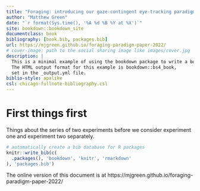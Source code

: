 ```yaml
--- 
title: "Foraging: introducing our gaze-contingent eye-tracking paradigm for studying foraging"
author: "Matthew Green"
date: "`r format(Sys.time(), '%A %d %B %Y at %X')`"
site: bookdown::bookdown_site
documentclass: book
bibliography: [book.bib, packages.bib]
url: https://mjgreen.github.io/foraging-paradigm-paper-2022/
# cover-image: path to the social sharing image like images/cover.jpg
description: |
  This is a minimal example of using the bookdown package to write a book.
  The HTML output format for this example is bookdown::bs4_book,
  set in the _output.yml file.
biblio-style: apalike
csl: chicago-fullnote-bibliography.csl
---
```


# First things first

Things about the series of two experiments before we consider experiment one and experiment two separately.

```r
# automatically create a bib database for R packages
knitr::write_bib(c(
  .packages(), 'bookdown', 'knitr', 'rmarkdown'
), 'packages.bib')
```

The online version of this document is at https://mjgreen.github.io/foraging-paradigm-paper-2022/
